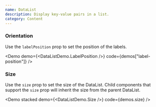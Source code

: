 ```yaml
---
name: DataList
description: Display key-value pairs in a list.
category: Content
---
```


### Orientation

Use the `labelPosition` prop to set the position of the labels.

<Demo demo={<DataListDemo.LabelPosition />} code={demos["label-position"]} />

### Size

Use the `size` prop to set the size of the DataList. Child components that
support the `size` prop will inherit the size from the parent DataList.

<Demo stacked demo={<DataListDemo.Size />} code={demos.size} />
